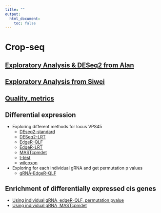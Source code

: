 ```yaml
---
title: ""
output:
  html_document:
    toc: false
---
```


# Crop-seq 

## [Exploratory Analysis & DESeq2 from Alan](crop_workflow_Alan.html) 

## [Exploratory Analysis from Siwei](crop_workflow_Siwei.html) 

## [Quality_metrics](Quality_metrics.html) 

## Differential expression

* Exploring different methods for locus VPS45
    * [DEseq2-standard](DEseq2-standard.html)  
    * [DESeq2-LRT](DEseq2-LRT.html)  
    * [EdgeR-QLF](EdgeR-QLF.html)  
    * [EdgeR-LRT](EdgeR-LRT.html)
    * [MASTcpmdet](MASTcpmdet.html)
    * [t-test](t-test.html)
    * [wilcoxon](wilcoxon.html)

* Exploring for each individual gRNA and get permutation p values
    * [gRNA-EdgeR-QLF](gRNA-EdgeR-QLF_permutation.html)

## Enrichment of differentially expressed cis genes

* [Using individual gRNA, edgeR-QLF, permutation pvalue](enrichment_gRNA-EdgeR-QLF_permutation.html)
* [Using individual gRNA, MASTcpmdet](enrichment_gRNA-MASTcpmdet.html)


